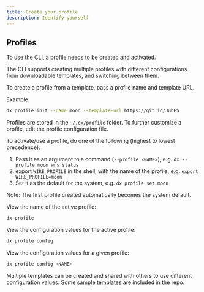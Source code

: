 ```yaml
---
title: Create your profile
description: Identify yourself
---
```


## Profiles

To use the CLI, a profile needs to be created and activated.

The CLI supports creating multiple profiles with different configurations from downloadable templates, and switching between them.

To create a profile from a template, pass a profile name and template URL.

Example:

```bash
dx profile init --name moon --template-url https://git.io/JuhES
```

Profiles are stored in the `~/.dx/profile` folder. To further customize a profile, edit the profile configuration file.

To activate/use a profile, do one of the following (highest to lowest precedence):

1. Pass it as an argument to a command (`--profile <NAME>`), e.g. `dx --profile moon wns status`
2. export `WIRE_PROFILE` in the shell, with the name of the profile, e.g. `export WIRE_PROFILE=moon`
3. Set it as the default for the system, e.g. `dx profile set moon`

Note: The first profile created automatically becomes the system default.

View the name of the active profile:

```bash
dx profile
```

View the configuration values for the active profile:

```bash
dx profile config
```

View the configuration values for a given profile:

```bash
dx profile config <NAME>
```

Multiple templates can be created and shared with others to use different configuration values. Some [sample templates](https://github.com/dxos/cli/tree/main/packages/cli/profiles) are included in the repo.

